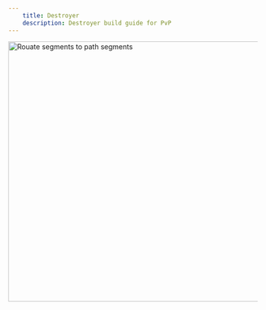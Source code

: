 ```yaml
---
    title: Destroyer
    description: Destroyer build guide for PvP
---
```


<Image
  alt="Rouate segments to path segments"
  src="/public/classes/assassin/deathblade.webp"
  width="1600"
  height="525"
/>

